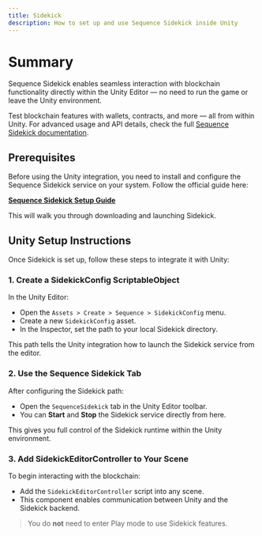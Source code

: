 ```yaml
---
title: Sidekick
description: How to set up and use Sequence Sidekick inside Unity
---
```


# Summary

Sequence Sidekick enables seamless interaction with blockchain functionality directly within the Unity Editor — no need to run the game or leave the Unity environment. 

Test blockchain features with wallets, contracts, and more — all from within Unity. For advanced usage and API details, check the full [Sequence Sidekick documentation](https://docs.sequence.xyz/solutions/sidekick/overview).

## Prerequisites

Before using the Unity integration, you need to install and configure the Sequence Sidekick service on your system. Follow the official guide here:

**[Sequence Sidekick Setup Guide](https://docs.sequence.xyz/solutions/sidekick/overview)**

This will walk you through downloading and launching Sidekick.

## Unity Setup Instructions

Once Sidekick is set up, follow these steps to integrate it with Unity:

### 1. Create a SidekickConfig ScriptableObject

In the Unity Editor:

- Open the `Assets > Create > Sequence > SidekickConfig` menu.
- Create a new `SidekickConfig` asset.
- In the Inspector, set the path to your local Sidekick directory.

This path tells the Unity integration how to launch the Sidekick service from the editor.

### 2. Use the Sequence Sidekick Tab

After configuring the Sidekick path:

- Open the `SequenceSidekick` tab in the Unity Editor toolbar.
- You can **Start** and **Stop** the Sidekick service directly from here.

This gives you full control of the Sidekick runtime within the Unity environment.

### 3. Add SidekickEditorController to Your Scene

To begin interacting with the blockchain:

- Add the `SidekickEditorController` script into any scene.
- This component enables communication between Unity and the Sidekick backend.

> You do **not** need to enter Play mode to use Sidekick features.



